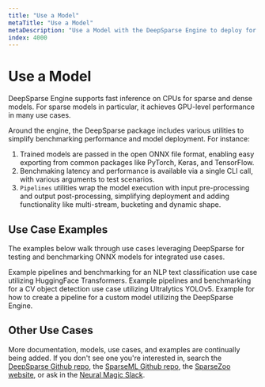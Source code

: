 ```yaml
---
title: "Use a Model"
metaTitle: "Use a Model"
metaDescription: "Use a Model with the DeepSparse Engine to deploy for faster and cheaper inference on CPUs"
index: 4000
---
```


# Use a Model

DeepSparse Engine supports fast inference on CPUs for sparse and dense models. For sparse models in particular, it achieves GPU-level performance in many use cases.

Around the engine, the DeepSparse package includes various utilities to simplify benchmarking performance and model deployment. For instance:
1. Trained models are passed in the open ONNX file format, enabling easy exporting from common packages like PyTorch, Keras, and TensorFlow.
2. Benchmaking latency and performance is available via a single CLI call, with various arguments to test scenarios.
3. `Pipelines` utilities wrap the model execution with input pre-processing and output post-processing, simplifying deployment and adding functionality like multi-stream, bucketing and dynamic shape.

## Use Case Examples

The examples below walk through use cases leveraging DeepSparse for testing and benchmarking ONNX models for integrated use cases.

<LinkCards>
  <LinkCard href="./nlp-text-classification" heading="NLP Text Classification">
    Example pipelines and benchmarking for an NLP text classification use case utilizing HuggingFace Transformers.
  </LinkCard>

  <LinkCard href="./cv-object-detection" heading="CV Object Detection">
    Example pipelines and benchmarking for a CV object detection use case utilizing Ultralytics YOLOv5.
  </LinkCard>

  <LinkCard href="./custom-use-case" heading="Custom Use Case">
    Example for how to create a pipeline for a custom model utilizing the DeepSparse Engine.
  </LinkCard>
</LinkCards>

## Other Use Cases

More documentation, models, use cases, and examples are continually being added.
If you don't see one you're interested in, search the [DeepSparse Github repo](https://github.com/neuralmagic/deepsparse), the [SparseML Github repo](https://github.com/neuralmagic/sparseml), the [SparseZoo website](https://sparsezoo.neuralmagic.com/), or ask in the [Neural Magic Slack](https://join.slack.com/t/discuss-neuralmagic/shared_invite/zt-q1a1cnvo-YBoICSIw3L1dmQpjBeDurQ).
